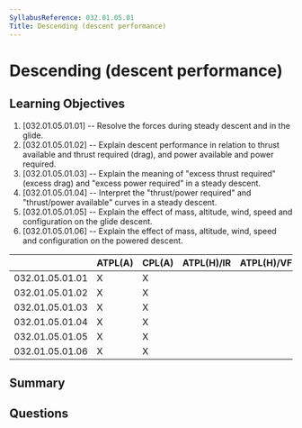 ```yaml
---
SyllabusReference: 032.01.05.01
Title: Descending (descent performance)
---
```


# Descending (descent performance)

## Learning Objectives

1. [032.01.05.01.01] -- Resolve the forces during steady descent and in the
   glide.
2. [032.01.05.01.02] -- Explain descent performance in relation to thrust
   available and thrust required (drag), and power available and power required.
3. [032.01.05.01.03] -- Explain the meaning of "excess thrust required" (excess
   drag) and "excess power required" in a steady descent.
4. [032.01.05.01.04] -- Interpret the "thrust/power required" and "thrust/power
   available" curves in a steady descent.
5. [032.01.05.01.05] -- Explain the effect of mass, altitude, wind, speed and
   configuration on the glide descent.
6. [032.01.05.01.06] -- Explain the effect of mass, altitude, wind, speed and
   configuration on the powered descent.

|                 | ATPL(A) | CPL(A) | ATPL(H)/IR | ATPL(H)/VFR | CPL(H) | IR  | CBIR(A) |
| --------------- | ------- | ------ | ---------- | ----------- | ------ | --- | ------- |
| 032.01.05.01.01 | X       | X      |            |             |        |     |         |
| 032.01.05.01.02 | X       | X      |            |             |        |     |         |
| 032.01.05.01.03 | X       | X      |            |             |        |     |         |
| 032.01.05.01.04 | X       | X      |            |             |        |     |         |
| 032.01.05.01.05 | X       | X      |            |             |        |     |         |
| 032.01.05.01.06 | X       | X      |            |             |        |     |         |

## Summary

## Questions
